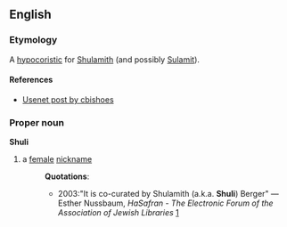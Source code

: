 ==English==
=== Etymology ===
A [[hypocoristic]] for [[Shulamith]] (and possibly [[Sulamit]]).
==== References ====
* [http://groups-beta.google.com/group/soc.genealogy.jewish/msg/c1e8d1721e68d194 Usenet post by cbishoes]

=== Proper noun ===
'''Shuli'''
# a [[female]] [[nickname]]
#:'''Quotations''':
#:*2003:"It is co-curated by Shulamith (a.k.a. '''Shuli''') Berger" &mdash; Esther Nussbaum, ''HaSafran - The Electronic Forum of the Association of Jewish Libraries'' [http://www.mail-archive.com/hasafran@lists.acs.ohio-state.edu/msg01188.html]